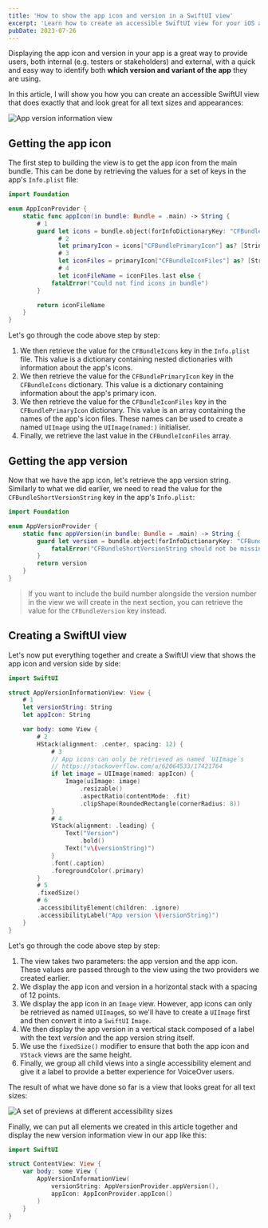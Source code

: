 ```yaml
---
title: 'How to show the app icon and version in a SwiftUI view'
excerpt: 'Learn how to create an accessible SwiftUI view for your iOS apps that displays the app icon and version side by side.'
pubDate: 2023-07-26
---
```


Displaying the app icon and version in your app is a great way to provide users, both internal (e.g. testers or stakeholders) and external, with a quick and easy way to identify both **which version and variant of the app** they are using.

In this article, I will show you how you can create an accessible SwiftUI view that does exactly that and look great for all text sizes and appearances:

![App version information view](/assets/posts/show-app-icon-and-version-in-a-swiftui-view/app-version-view.webp)

## Getting the app icon

The first step to building the view is to get the app icon from the main bundle. This can be done by retrieving the values for a set of keys in the app's `Info.plist` file:

```swift:AppIconProvider.swift
import Foundation

enum AppIconProvider {
    static func appIcon(in bundle: Bundle = .main) -> String {
        # 1
        guard let icons = bundle.object(forInfoDictionaryKey: "CFBundleIcons") as? [String: Any],
              # 2
              let primaryIcon = icons["CFBundlePrimaryIcon"] as? [String: Any],
              # 3
              let iconFiles = primaryIcon["CFBundleIconFiles"] as? [String],
              # 4
              let iconFileName = iconFiles.last else {
            fatalError("Could not find icons in bundle")
        }

        return iconFileName
    }
}
```

Let's go through the code above step by step:

1. We then retrieve the value for the `CFBundleIcons` key in the `Info.plist` file. This value is a dictionary containing nested dictionaries with information about the app's icons.
2. We then retrieve the value for the `CFBundlePrimaryIcon` key in the `CFBundleIcons` dictionary. This value is a dictionary containing information about the app's primary icon.
3. We then retrieve the value for the `CFBundleIconFiles` key in the `CFBundlePrimaryIcon` dictionary. This value is an array containing the names of the app's icon files. These names can be used to create a named `UIImage` using the `UIImage(named:)` initialiser.
4. Finally, we retrieve the last value in the `CFBundleIconFiles` array.

## Getting the app version

Now that we have the app icon, let's retrieve the app version string. Similarly to what we did earlier, we need to read the value for the `CFBundleShortVersionString` key in the app's `Info.plist`:

```swift:AppVersionProvider.swift
import Foundation

enum AppVersionProvider {
    static func appVersion(in bundle: Bundle = .main) -> String {
        guard let version = bundle.object(forInfoDictionaryKey: "CFBundleShortVersionString") as? String else {
            fatalError("CFBundleShortVersionString should not be missing from info dictionary")
        }
        return version
    }
}
```

> If you want to include the build number alongside the version number in the view we will create in the next section, you can retrieve the value for the `CFBundleVersion` key instead.

## Creating a SwiftUI view

Let's now put everything together and create a SwiftUI view that shows the app icon and version side by side:

```swift:AppVersionInformationView.swift
import SwiftUI

struct AppVersionInformationView: View {
    # 1
    let versionString: String
    let appIcon: String

    var body: some View {
        # 2
        HStack(alignment: .center, spacing: 12) {
            # 3
            // App icons can only be retrieved as named `UIImage`s
            // https://stackoverflow.com/a/62064533/17421764
            if let image = UIImage(named: appIcon) {
                Image(uiImage: image)
                    .resizable()
                    .aspectRatio(contentMode: .fit)
                    .clipShape(RoundedRectangle(cornerRadius: 8))
            }
            # 4
            VStack(alignment: .leading) {
                Text("Version")
                    .bold()
                Text("v\(versionString)")
            }
            .font(.caption)
            .foregroundColor(.primary)
        }
        # 5
        .fixedSize()
        # 6
        .accessibilityElement(children: .ignore)
        .accessibilityLabel("App version \(versionString)")
    }
}
```

Let's go through the code above step by step:

1. The view takes two parameters: the app version and the app icon. These values are passed through to the view using the two providers we created earlier.
2. We display the app icon and version in a horizontal stack with a spacing of 12 points.
3. We display the app icon in an `Image` view. However, app icons can only be retrieved as named `UIImage`s, so we'll have to create a `UIImage` first and then convert it into a `SwiftUI` `Image`.
4. We then display the app version in a vertical stack composed of a label with the text _version_ and the app version string itself.
5. We use the `fixedSize()` modifier to ensure that both the app icon and `VStack` views are the same height.
6. Finally, we group all child views into a single accessibility element and give it a label to provide a better experience for VoiceOver users.

The result of what we have done so far is a view that looks great for all text sizes:

![A set of previews at different accessibility sizes](/assets/posts/show-app-icon-and-version-in-a-swiftui-view/accessibility.webp)

Finally, we can put all elements we created in this article together and display the new version information view in our app like this:

```swift:ContentView.swift
import SwiftUI

struct ContentView: View {
    var body: some View {
        AppVersionInformationView(
            versionString: AppVersionProvider.appVersion(),
            appIcon: AppIconProvider.appIcon()
        )
    }
}
```
